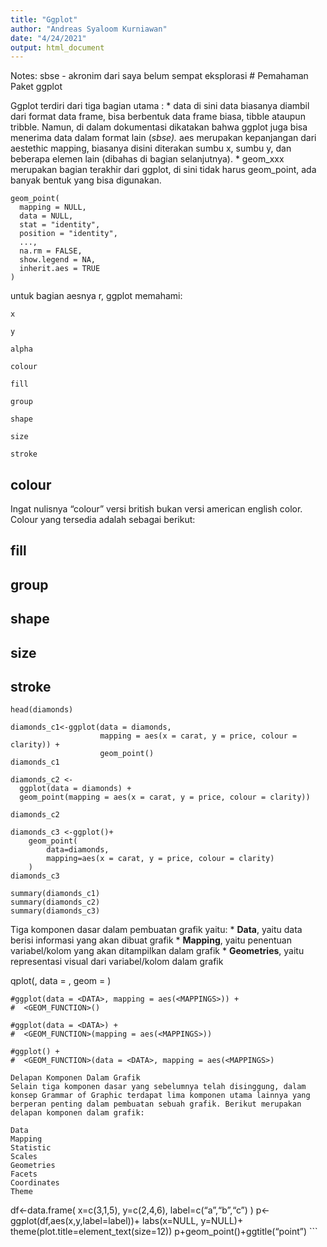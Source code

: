 ```yaml
---
title: "Ggplot"
author: "Andreas Syaloom Kurniawan"
date: "4/24/2021"
output: html_document
---
```


Notes:
sbse - akronim dari saya belum sempat eksplorasi
# Pemahaman Paket ggplot

Ggplot terdiri dari tiga bagian utama :
* data di sini data biasanya diambil dari format data frame, bisa berbentuk data frame biasa, tibble ataupun tribble. Namun, di dalam dokumentasi dikatakan bahwa ggplot juga bisa menerima data dalam format lain (*sbse).
* aes merupakan kepanjangan dari aestethic mapping, biasanya disini diterakan sumbu x, sumbu y, dan beberapa elemen lain (dibahas di bagian selanjutnya).
* geom_xxx merupakan bagian terakhir dari ggplot, di sini tidak harus geom_point, ada banyak bentuk yang bisa digunakan.

```xamenamed
geom_point(
  mapping = NULL,
  data = NULL,
  stat = "identity",
  position = "identity",
  ...,
  na.rm = FALSE,
  show.legend = NA,
  inherit.aes = TRUE
)
```

untuk bagian aesnya r, ggplot memahami:

```
x

y

alpha

colour

fill

group

shape

size

stroke

```

## colour

Ingat nulisnya "colour" versi british bukan versi american english color.
Colour yang tersedia adalah sebagai berikut:

## fill

## group

## shape

## size

## stroke


```rm
head(diamonds)
```

```rn
diamonds_c1<-ggplot(data = diamonds,
                    mapping = aes(x = carat, y = price, colour = clarity)) +
                    geom_point()
diamonds_c1
```

```ro
diamonds_c2 <-
  ggplot(data = diamonds) +
  geom_point(mapping = aes(x = carat, y = price, colour = clarity))
```

```rp
diamonds_c2
```

```rql
diamonds_c3 <-ggplot()+
    geom_point(
        data=diamonds,
        mapping=aes(x = carat, y = price, colour = clarity)
    )
diamonds_c3
```

```ty
summary(diamonds_c1)
summary(diamonds_c2)
summary(diamonds_c3)
```

Tiga komponen dasar dalam pembuatan grafik yaitu:
* __Data__, yaitu data berisi informasi yang akan dibuat grafik
* __Mapping__, yaitu penentuan variabel/kolom yang akan ditampilkan dalam grafik
* __Geometries__, yaitu representasi visual dari variabel/kolom dalam grafik

qplot(<MAPPING>, data = <DATA>, geom = <GEOM>)

```rr
#ggplot(data = <DATA>, mapping = aes(<MAPPINGS>)) +
#  <GEOM_FUNCTION>()
```

```rt
#ggplot(data = <DATA>) +
#  <GEOM_FUNCTION>(mapping = aes(<MAPPINGS>))
```

```ry
#ggplot() +
#  <GEOM_FUNCTION>(data = <DATA>, mapping = aes(<MAPPINGS>)
```

```rda
Delapan Komponen Dalam Grafik
Selain tiga komponen dasar yang sebelumnya telah disinggung, dalam konsep Grammar of Graphic terdapat lima komponen utama lainnya yang berperan penting dalam pembuatan sebuah grafik. Berikut merupakan delapan komponen dalam grafik:

Data
Mapping
Statistic
Scales
Geometries
Facets
Coordinates
Theme
```

df<-data.frame(
    x=c(3,1,5),
    y=c(2,4,6),
    label=c("a","b","c")
)
p<-ggplot(df,aes(x,y,label=label))+
    labs(x=NULL, y=NULL)+
    theme(plot.title=element_text(size=12))
p+geom_point()+ggtitle("point")
```
